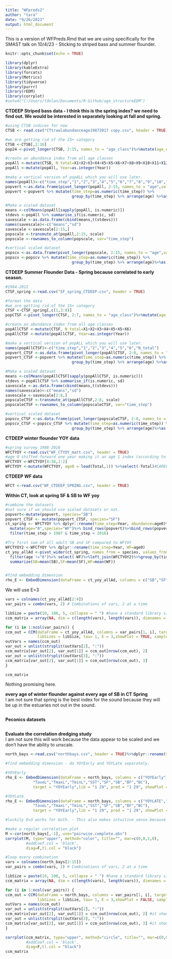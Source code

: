 ```yaml
---
title: "WFpreds2"
author: "tara"
date: "9/26/2023"
output: html_document
---
```


This is a version of WFPreds.Rmd that we are using specifically for the SMAST talk on 10/4/23 - Sticking to striped bass and summer flounder. 

```r
knitr::opts_chunk$set(echo = TRUE)
```

```r
library(dplyr)
library(kableExtra)
library(forcats)
library(Metrics)
library(tidyverse)
library(purrr)
library(rEDM)
library(corrplot)
#setwd("C:/Users/tdolan/Documents/R-Github/age_structureEDM")
```

**CTDEEP Striped bass data - I think this is the spring index? we need to find out. We would be interested in separately looking at fall and spring.** 
```r
#using CTSB indices for now
CTSB <- read.csv("CTtrawlabundanceage19872017 copy.csv", header = TRUE)

#we are getting rid of the 15+ category
CTSB <-CTSB[,2:16]
pop24 <-pivot_longer(CTSB, 2:15, names_to = "age_class")%>%mutate(age_class=as.factor(age_class),lNvalue=log(value))%>%as.data.frame()%>%mutate(age_class = fct_relevel(age_class, c("X1","X2","X3","X4","X5","X6","X7","X8","X9","X10","X11","X12","X13","X14")))

#create an abundance index from all age classes
popAll <-mutate(CTSB, N_total=X1+X2+X3+X4+X5+X5+X6+X7+X8+X9+X10+X11+X12+X13+X14)
popAll <-mutate(popAll, Year=as.integer(Year))

#make a vertical version of popALL which you will use later. 
names(popAll)<-c("time_step","1","2","3","4","5","6","7","8","9","10","11","12","13","14","N_total")
popvert <-as.data.frame(pivot_longer(popAll, 2:15, names_to = "age",values_to="abundance"))
popvert <-popvert %>% mutate(time_step=as.numeric(time_step)) %>%
                             group_by(time_step) %>% arrange(age) %>%as.data.frame()

#Make a scaled dataset
means <-colMeans(popAll[sapply(popAll, is.numeric)])
stdevs <-popAll %>% summarise_if(is.numeric, sd)
savescale <-as.data.frame(cbind(means,t(stdevs)))
names(savescale)<-c("means","sd")
savescale <-savescale[2:15,]
popscale <-transmute_at(popAll,2:15, scale) 
popscale <-rownames_to_column(popscale, var="time_step")

#vertical scaled dataset
popscv <-as.data.frame(pivot_longer(popscale, 2:15, names_to = "age",values_to="abundance"))
popscv <-popscv %>% mutate(time_step=as.numeric(time_step)) %>%
                             group_by(time_step) %>% arrange(age)%>%as.data.frame()
```

**CTDEEP Summer Flounder Data - Spring because correlated to early season.** 
```r
#1984-2012
CTSF_spring <-read.csv("SF_spring_CTDEEP.csv", header = TRUE)

#format the data
#we are getting rid of the 15+ category
CTSF <-CTSF_spring[,c(1,3:8)]
popCTSF <-pivot_longer(CTSF, 2:7, names_to = "age_class")%>%mutate(age_class=as.factor(age_class),lNvalue=log(value))%>%as.data.frame()%>%mutate(age_class = fct_relevel(age_class, c("X1","X2","X3","X4","X5","X6")))

#create an abundance index from all age classes
popAllCTSF <-mutate(CTSF, N_total=X1+X2+X3+X4+X5+X5+X6)
popAllCTSF <-mutate(popAllCTSF, Year=as.integer(Year))

#make a vertical version of popALL which you will use later. 
names(popAllCTSF)<-c("time_step","1","2","3","4","5","6","N_total")
popvert_CTSF <-as.data.frame(pivot_longer(popAllCTSF, 2:8, names_to = "age",values_to="abundance"))
popvert_CTSF <-popvert %>% mutate(time_step=as.numeric(time_step)) %>%
                             group_by(time_step) %>% arrange(age) %>%as.data.frame()

#Make a scaled dataset
means <-colMeans(popAllCTSF[sapply(popAllCTSF, is.numeric)])
stdevs <-popAllCTSF %>% summarise_if(is.numeric, sd)
savescale <-as.data.frame(cbind(means,t(stdevs)))
names(savescale)<-c("means","sd")
savescale <-savescale[2:8,]
popscaleCTSF <-transmute_at(popAllCTSF,2:8, scale) 
popscaleCTSF <-rownames_to_column(popscaleCTSF, var="time_step")

#vertical scaled dataset
popscv_CTSF <-as.data.frame(pivot_longer(popscaleCTSF, 2:8, names_to = "age",values_to="abundance"))
popscv_CTSF <-popscv_CTSF %>% mutate(time_step=as.numeric(time_step)) %>%
                             group_by(time_step) %>% arrange(age)%>%as.data.frame()
```

**CTDEEP winter flounder YOY data**  
```r
#spring survey 1988-2016
WFCTYOY <-read.csv("WF_CTYOY_matt.csv", header = TRUE)
#age 0 shifted forward one year making it an age 1 index (according to Matt)
WFCTYOY <-WFCTYOY[8:36,1:2]
WFCTYOY <-mutate(WFCTYOY, age0 = lead(Total,1)) %>%select(-Total)#CAREFUL HERE 
```

**CTDEEP WF data**  
```r
WFCT <-read.csv("WF_CTDEEP_SPRING.csv", header = TRUE)
```

**Within CT, look at spring SF & SB to WF yoy** 
```r
#combine the datasets
#not sure if we should use scaled datasets or not.
popvert<-mutate(popvert, species="SB")
popvert_CTSF <- mutate(popvert_CTSF, species="SF")
ct_spring <- WFCTYOY %>% dplyr::rename(time_step=Year, abundance=age0)%>%
  mutate(age="0",species="WF")%>% bind_rows(popvert)%>%bind_rows(popvert_CTSF)%>%
  filter(time_step > 1987 & time_step < 2016)

#Try first sum of all adult SB and SF compared to WFYOY
WFCTYOY2 <-WFCTYOY %>% dplyr::rename(time_step=Year, WF=age0)
ct_yoy_allAd <-pivot_wider(ct_spring, names_from = species, values_from = N_total)%>%
  filter(age !="0")%>% select(-WF)%>%left_join(WFCTYOY2)%>%group_by(time_step)%>%
  summarize(SB=mean(SB),SF=mean(SF),WF=mean(WF))


#find embedding dimension
rho_E <- EmbedDimension(dataFrame = ct_yoy_allAd, columns = c("SB","SF","WF"), target = "WF",lib = "1 28", pred = "1 28", showPlot = TRUE) 

```
We will use E=3

```r
vars = colnames(ct_yoy_allAd[2:4])
var_pairs = combn(vars, 2) # Combinations of vars, 2 at a time

libSize = paste(10, 100, 5, collapse = " ") #have a standard library size
ccm_matrix = array(NA, dim = c(length(vars), length(vars)), dimnames = list(vars,vars)) 

for (i in 1:ncol(var_pairs)) {
ccm_out = CCM(dataFrame = ct_yoy_allAd, columns = var_pairs[1, i], target = var_pairs[2,i], 
              libSizes = libSize, tau= 1, E = 3,showPlot = TRUE, sample=100,replacement=TRUE) 
outVars = names(ccm_out)
var_out = unlist(strsplit(outVars[2], ":")) 
ccm_matrix[var_out[2], var_out[1]] = ccm_out[nrow(ccm_out), 2]
var_out = unlist(strsplit(outVars[3], ":"))
ccm_matrix[var_out[2], var_out[1]] = ccm_out[nrow(ccm_out), 3]
}

ccm_matrix

```

Nothing promising here. 

**every age of winter flounder against every age of SB in CT Spring**  
I am not sure that spring is the best index for the sound because they will be up in the estuaries not out in the sound. 
```r



```

**Peconics datasets**  
```r


```




**Evaluate the correlation dredging study**  
I am not sure this will work because the data appear to be scaled and we don't have the ability to unscale. 
```r
north_bays <-read.csv("northbays.csv", header = TRUE)%>%dplyr::rename(Survival=Survial, SF=SFRED, SST=SSTred)

#find embedding dimension - do YOYEarly and YOYLate separately. 

#YOYEarly
rho_E <- EmbedDimension(dataFrame = north_bays, columns = c("YOYEarly","Survival","TaveE","TmaxE","TminE",
            "TaveL","TmaxL","TminL","SST","SF","SB","BF","BC"), 
            target = "YOYEarly",lib = "1 29", pred = "1 29", showPlot = TRUE) 

#YOYLate
rho_E <- EmbedDimension(dataFrame = north_bays, columns = c("YOYLATE","Survival","TaveE","TmaxE","TminE",
            "TaveL","TmaxL","TminL","SST","SF","SB","BF","BC"), 
            target = "YOYEarly",lib = "1 29", pred = "1 29", showPlot = TRUE) 

#luckily E=3 works for both. - This also makes intuitive sense because age at maturity. 

#make a regular correlation plot
M <-cor(north_bays[,-1], use="pairwise.complete.obs")
corrplot(M, type="upper", method="color", title="", mar=c(0,0,2,0), 
         #addCoef.col = 'black', 
         diag=F,tl.col = "black")

#loop every combination
vars = colnames(north_bays[2:15])
var_pairs = combn(vars, 2) # Combinations of vars, 2 at a time

libSize = paste(10, 100, 5, collapse = " ") #have a standard library size
ccm_matrix = array(NA, dim = c(length(vars), length(vars)), dimnames = list(vars,vars)) 

for (i in 1:ncol(var_pairs)) {
ccm_out = CCM(dataFrame = north_bays, columns = var_pairs[1, i], target = var_pairs[2,i], 
              libSizes = libSize, tau= 1, E = 3,showPlot = FALSE, sample=100,replacement=TRUE) 
outVars = names(ccm_out)
var_out = unlist(strsplit(outVars[2], ":")) 
ccm_matrix[var_out[2], var_out[1]] = ccm_out[nrow(ccm_out), 2] #it should be the the coefficient at the max lib size not min!
var_out = unlist(strsplit(outVars[3], ":"))
ccm_matrix[var_out[2], var_out[1]] = ccm_out[nrow(ccm_out), 3] #it should be the the coefficient at the max lib size not min! or
}

corrplot(ccm_matrix, type="upper", method="circle", title="", mar=c(0,0,2,0), 
         #addCoef.col = 'black', 
         diag=F,tl.col = "black")
ccm_matrix

```


